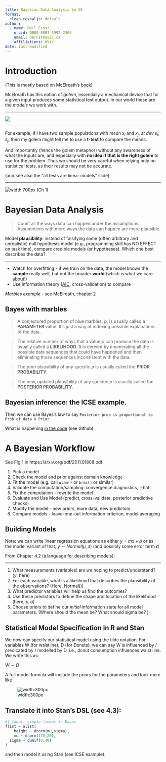 ```yaml
---
title: Bayesian Data Analysis in SE
format:
  clean-revealjs: default
author:
  - name: Neil Ernst
    orcid: 0000-0001-5992-2366 
    email: nernst@uvic.ca
    affiliations: UVic
date: last-modified
---
```


# Introduction

(This is mostly based on McElreath's [book](https://learning-oreilly-com.ezproxy.library.uvic.ca/library/view/statistical-rethinking-2nd/9780429639142/xhtml/10_Chapter02.xhtml))

McElreath has this notion of *golem*, essentially a mechanical device that for a given input produces some statistical test output. In our world these are the *models* we work with. 

----

![](iron_golem.png)

----

For example, if I have two sample populations with *mean* $x_i$ and $x_j$, *st dev* $s_i,s_j$, then my golem might tell me to use a **t-test** to compare the means. 

And importantly (hence the golem metaphor) without any awareness of what the inputs are, and especially with **no idea if that is the right golem** to use for the problem. Thus we should be very careful when relying only on statistical tests, as their results may not be accurate.

(and see also the "all tests are linear models" slide)

----

![width:700px](mcelreath-decision.png)
(Ch 1)

# Bayesian Data Analysis

> Count all the ways data can happen under the assumptions. Assumptions with more ways the data can happen are more plausible.

Model **plausibility**: instead of falsifying some (often arbitrary and unrealistic) null hypothesis model (e.g., programming skill has NO EFFECT on task time), compare credible models (or hypotheses). Which one best describes the data? 

----

* Watch for overfitting - if we train on the data, the model knows the **sample** really well, but not the broader **world** (which is what we care about!)
* Use information theory ([AIC](https://en.wikipedia.org/wiki/Akaike_information_criterion), cross-validation) to compare

*Marbles example* - see McElreath, chapter 2

## Bayes with marbles {.smaller}

>  A conjectured proportion of blue marbles, *p*, is usually called a **PARAMETER** value. It’s just a way of indexing possible explanations of the data.

>  The relative number of ways that a value *p* can produce the data is usually called a **LIKELIHOOD**. It is derived by enumerating all the possible data sequences that could have happened and then eliminating those sequences inconsistent with the data.

>  The prior plausibility of any specific *p* is usually called the **PRIOR PROBABILITY**.

>  The new, updated plausibility of any specific *p* is usually called the **POSTERIOR PROBABILITY**.


## Bayesian inference: the ICSE example. 

Then we can use Bayes's law to say `Posterior prob is proportional to Prob of data X Prior`

What is happening [in the code](https://github.com/neilernst/icse_tutorial) (see Github).


# A Bayesian Workflow {.scrollable}

See Fig 1 in https://arxiv.org/pdf/2011.01808.pdf

1. Pick a model
2. Check the model and prior against domain knowledge
3. Fit the model (e.g. call `ulam()` or `brms()` or similar)
4. Validate the computation/sampling: convergence diagnostics, r-hat
5. Fix the computation - rewrite the model
6. Evaluate and Use Model (predict, cross-validate, posterior predictive checks)
7. Modify the model - new priors, more data, new predictors
8. Compare models - leave-one-out information criterion, model averaging


## Building Models

Note: we can write linear regression equations as either $y = mx + b$ or as the model variant of that, $y  \sim Normal(\mu,\sigma)$ (and possibly some error term $\epsilon$)

From Chapter 4.2 (a language for describing models):

----

1. What measurements (variables) are we hoping to predict/understand? ($y$, here)
2. For each variable, what is a likelihood that describes the plausibility of the observations? (Here, Normal())
3. What predictor variables will help us find the outcomes?
4. Use these predictors to define the shape and location of the likelihood (here, $\mu,\sigma$)
5. Choose priors to define our *initial* information state for all model parameters. (Where should the mean be? What should sigma be? )



## Statistical Model Specification in R and Stan

We now can specify our statistical model using the tilde notation. For variables W (for waistline), D (for Donuts), we can say W is influenced by / predicated by / modelled by D, i.e., donut consumption influences waist line. We write this as:

$W \sim D$

A full model formula will include the priors for the parameters and look more like 

![width:300px](http://www.latex2png.com/pngs/3c303e21c0412cb61182d6b54af7b874.png)


## Translate it into Stan's DSL (see 4.3):

```r
#| label: simple linear in Bayes
flist = alist(
	height ~ dnorm(mu,sigma),
	mu ~ dnorm(178,20),
  sigma ~ dunif(0,40)
)
```

and then model it using Stan (see ICSE example).

